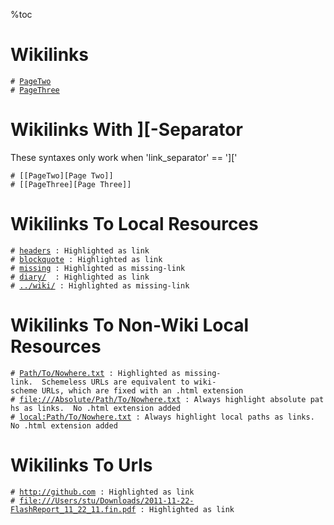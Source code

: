 %toc
= Wikilinks =

 # [[PageTwo]] 
 # [[PageThree]] 

= Wikilinks With ][-Separator =

These syntaxes only work when 'link_separator' == ']['

 # [[PageTwo][Page Two]]
 # [[PageThree][Page Three]] 

= Wikilinks To Local Resources =

 # [[headers]] : Highlighted as link
 # [[blockquote]] : Highlighted as link
 # [[missing]] : Highlighted as missing-link
 # [[diary/]]  : Highlighted as link
 # [[../wiki/]] : Highlighted as missing-link

= Wikilinks To Non-Wiki Local Resources =

 # [[Path/To/Nowhere.txt]] : Highlighted as missing-link.  Schemeless URLs are equivalent to wiki-scheme URLs, which are fixed with an .html extension
 # [[file:///Absolute/Path/To/Nowhere.txt]] : Always highlight absolute paths as links.  No .html extension added
 # [[local:Path/To/Nowhere.txt]] : Always highlight local paths as links.  No .html extension added

= Wikilinks To Urls =

 # [[http://github.com]] : Highlighted as link
 # [[file:///Users/stu/Downloads/2011-11-22-FlashReport_11_22_11.fin.pdf]] : Highlighted as link



